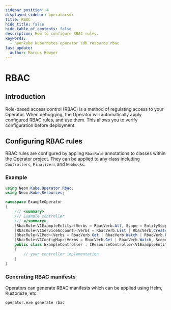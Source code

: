 ```yaml
---
sidebar_position: 4
displayed_sidebar: operatorsdk
title: RBAC
hide_title: false
hide_table_of_contents: false
description: How to configure RBAC rules.
keywords:
  - neonkube kubernetes operator sdk resource rbac
last_update:
  author: Marcus Bowyer
---
```


# RBAC

## Introduction

Role-based access control (RBAC) is a method of regulating access to your Operator. When debugging, the Operator will automatically apply
configured RBAC rules, and use them. This allows you to verify configuration before deployment.

## Configuring RBAC rules

RBAC rules are configured by appling `RbacRule` annotations to classes within the Operator project. They can be applied to any class including
`Controllers`, `Finalizers` and `Webhooks`.

### Example

```csharp
using Neon.Kube.Operator.Rbac;
using Neon.Kube.Resources;

namespace ExampleOperator
{
    /// <summary>
    /// Example controller
    /// </summary>
    [RbacRule<V1ExampleEntity>(Verbs = RbacVerb.All, Scope = EntityScope.Cluster)]
    [RbacRule<V1ServiceAccount>(Verbs = RbacVerb.List | RbacVerb.Create, Scope = EntityScope.Cluster)]
    [RbacRule<V1Pod>(Verbs = RbacVerb.Get | RbacVerb.Watch | RbacVerb.Patch, Scope = EntityScope.Namespaced)]
    [RbacRule<V1ConfigMap>(Verbs = RbacVerb.Get | RbacVerb.Watch, Scope = EntityScope.Namespaced)]
    public class ExampleController : IResourceController<V1ExampleEntity>
    {
        // your controller implementation
    }
}
```

### Generating RBAC manifests

Operators can generate RBAC manifests which can be applied using Helm, Kustomize, etc.

```bash
operator.exe generate rbac
```
